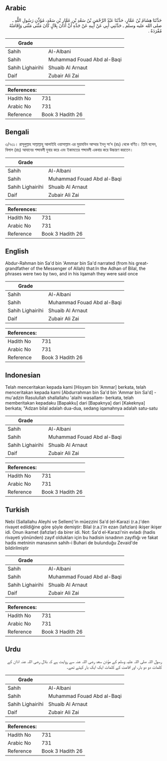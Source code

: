 ## Arabic


<div dir="rtl" lang="ar" style={{fontSize:'larger',backgroundColor:'#f8f9fa',padding:20}}>
حَدَّثَنَا هِشَامُ بْنُ عَمَّارٍ، حَدَّثَنَا عَبْدُ الرَّحْمَنِ بْنُ سَعْدِ بْنِ عَمَّارِ بْنِ سَعْدٍ، مُؤَذِّنِ رَسُولِ اللَّهِ ـ صلى الله عليه وسلم ـ حَدَّثَنِي أَبِي عَنْ أَبِيهِ عَنْ جَدِّهِ أَنَّ أَذَانَ بِلاَلٍ كَانَ مَثْنَى مَثْنَى وَإِقَامَتُهُ مُفْرَدَةً ‏.‏
</div>
<div style={{backgroundColor:'#f8f9fa',padding:20, marginBottom: 10}}><table> <thead> <tr> <th>Grade</th> <th></th> </tr> </thead> <tbody> <tr><td>Sahih</td><td>Al-Albani</td></tr><tr><td>Sahih</td><td>Muhammad Fouad Abd al-Baqi</td></tr><tr><td>Sahih Lighairihi</td><td>Shuaib Al Arnaut</td></tr><tr><td>Daif</td><td>Zubair Ali Zai</td></tr></tbody></table><table> <thead> <tr> <th>References:</th> <th></th> </tr> </thead> <tbody><tr><td>Hadith No</td><td>731</td></tr><tr><td>Arabic No</td><td>731</td></tr><tr><td>Reference</td><td>Book 3 Hadith 26</td></tr></tbody></table></div>

## Bengali


<div dir="ltr" lang="bn" style={{fontSize:'larger',backgroundColor:'#f8f9fa',padding:20}}>
৩/৭৩১। রাসূলুল্লাহ সাল্লাল্লাহু আলাইহি ওয়াসাল্লাম এর মুয়াযযিন আম্মার ইবনু সা’দ (রাঃ) থেকে বর্ণিত। তিনি বলেন, বিলাল (রাঃ) আযানের শব্দাবলী দুবার করে এবং ইকামতের শব্দাবলী একবার করে উচ্চারণ করতেন।
</div>
<div style={{backgroundColor:'#f8f9fa',padding:20, marginBottom: 10}}><table> <thead> <tr> <th>Grade</th> <th></th> </tr> </thead> <tbody> <tr><td>Sahih</td><td>Al-Albani</td></tr><tr><td>Sahih</td><td>Muhammad Fouad Abd al-Baqi</td></tr><tr><td>Sahih Lighairihi</td><td>Shuaib Al Arnaut</td></tr><tr><td>Daif</td><td>Zubair Ali Zai</td></tr></tbody></table><table> <thead> <tr> <th>References:</th> <th></th> </tr> </thead> <tbody><tr><td>Hadith No</td><td>731</td></tr><tr><td>Arabic No</td><td>731</td></tr><tr><td>Reference</td><td>Book 3 Hadith 26</td></tr></tbody></table></div>

## English


<div dir="ltr" lang="en" style={{fontSize:'larger',backgroundColor:'#f8f9fa',padding:20}}>
Abdur-Rahman bin Sa'd bin 'Ammar bin Sa'd narrated (from his great-grandfather of the Messenger of Allah) that:In the Adhan of Bilal, the phrases were two by two, and in his Iqamah they were said once
</div>
<div style={{backgroundColor:'#f8f9fa',padding:20, marginBottom: 10}}><table> <thead> <tr> <th>Grade</th> <th></th> </tr> </thead> <tbody> <tr><td>Sahih</td><td>Al-Albani</td></tr><tr><td>Sahih</td><td>Muhammad Fouad Abd al-Baqi</td></tr><tr><td>Sahih Lighairihi</td><td>Shuaib Al Arnaut</td></tr><tr><td>Daif</td><td>Zubair Ali Zai</td></tr></tbody></table><table> <thead> <tr> <th>References:</th> <th></th> </tr> </thead> <tbody><tr><td>Hadith No</td><td>731</td></tr><tr><td>Arabic No</td><td>731</td></tr><tr><td>Reference</td><td>Book 3 Hadith 26</td></tr></tbody></table></div>

## Indonesian


<div dir="ltr" lang="id" style={{fontSize:'larger',backgroundColor:'#f8f9fa',padding:20}}>
Telah menceritakan kepada kami [Hisyam bin 'Ammar] berkata, telah menceritakan kepada kami [Abdurrahman bin Sa'd bin 'Ammar bin Sa'd] -mu'adzin Rasulullah shallallahu 'alaihi wasallam- berkata, telah memberitakan kepadaku [Bapakku] dari [Bapaknya] dari [Kakeknya] berkata; "Adzan bilal adalah dua-dua, sedang iqamahnya adalah satu-satu
</div>
<div style={{backgroundColor:'#f8f9fa',padding:20, marginBottom: 10}}><table> <thead> <tr> <th>Grade</th> <th></th> </tr> </thead> <tbody> <tr><td>Sahih</td><td>Al-Albani</td></tr><tr><td>Sahih</td><td>Muhammad Fouad Abd al-Baqi</td></tr><tr><td>Sahih Lighairihi</td><td>Shuaib Al Arnaut</td></tr><tr><td>Daif</td><td>Zubair Ali Zai</td></tr></tbody></table><table> <thead> <tr> <th>References:</th> <th></th> </tr> </thead> <tbody><tr><td>Hadith No</td><td>731</td></tr><tr><td>Arabic No</td><td>731</td></tr><tr><td>Reference</td><td>Book 3 Hadith 26</td></tr></tbody></table></div>

## Turkish


<div dir="ltr" lang="tr" style={{fontSize:'larger',backgroundColor:'#f8f9fa',padding:20}}>
Nebi (Sallallahu Aleyhi ve Sellem)'in müezzini Sa'd (el-Karazi (r.a.)'den rivayet edildiğine göre şöyle demiştir: Bilal (r.a.)'in ezan (lafızları) ikişer ikişer idi. Onun ikamet (lafızlar) da birer idi. Not: Sa'd el-Karazi'nin evladı (hadis rivayeti yönünden) zayıf oldukları için bu hadisin isnadının zayıflığı ve fakat hadis metninin manasının sahih-i Buhari de bulunduğu Zevaid'de bildirilmiştir
</div>
<div style={{backgroundColor:'#f8f9fa',padding:20, marginBottom: 10}}><table> <thead> <tr> <th>Grade</th> <th></th> </tr> </thead> <tbody> <tr><td>Sahih</td><td>Al-Albani</td></tr><tr><td>Sahih</td><td>Muhammad Fouad Abd al-Baqi</td></tr><tr><td>Sahih Lighairihi</td><td>Shuaib Al Arnaut</td></tr><tr><td>Daif</td><td>Zubair Ali Zai</td></tr></tbody></table><table> <thead> <tr> <th>References:</th> <th></th> </tr> </thead> <tbody><tr><td>Hadith No</td><td>731</td></tr><tr><td>Arabic No</td><td>731</td></tr><tr><td>Reference</td><td>Book 3 Hadith 26</td></tr></tbody></table></div>

## Urdu


<div dir="rtl" lang="ur" style={{fontSize:'larger',backgroundColor:'#f8f9fa',padding:20}}>
رسول اللہ صلی اللہ علیہ وسلم کے مؤذن سعد رضی اللہ عنہ سے روایت ہے کہ بلال رضی اللہ عنہ اذان کے کلمات دو دو بار، اور اقامت کے کلمات ایک ایک بار کہتے تھے۔
</div>
<div style={{backgroundColor:'#f8f9fa',padding:20, marginBottom: 10}}><table> <thead> <tr> <th>Grade</th> <th></th> </tr> </thead> <tbody> <tr><td>Sahih</td><td>Al-Albani</td></tr><tr><td>Sahih</td><td>Muhammad Fouad Abd al-Baqi</td></tr><tr><td>Sahih Lighairihi</td><td>Shuaib Al Arnaut</td></tr><tr><td>Daif</td><td>Zubair Ali Zai</td></tr></tbody></table><table> <thead> <tr> <th>References:</th> <th></th> </tr> </thead> <tbody><tr><td>Hadith No</td><td>731</td></tr><tr><td>Arabic No</td><td>731</td></tr><tr><td>Reference</td><td>Book 3 Hadith 26</td></tr></tbody></table></div>